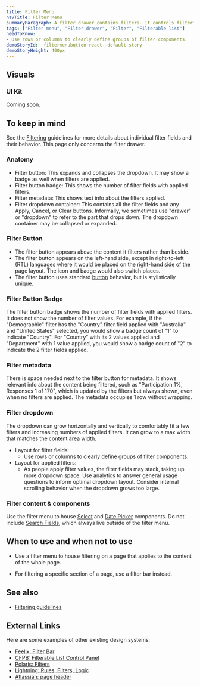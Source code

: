 ```yaml
---
title: Filter Menu
navTitle: Filter Menu
summaryParagraph: A filter drawer contains filters. It controls filtering of an entire page.
tags: ["Filter menu", "Filter drawer", "Filter", "Filterable list"]
needToKnow:
- Use rows or columns to clearly define groups of filter components.
demoStoryId:  filtermenubutton-react--default-story
demoStoryHeight: 400px
---
```



## Visuals

### UI Kit

Coming soon.

## To keep in mind

See the [Filtering](/guidelines/filtering) guidelines for more details about individual filter fields and their behavior. This page only concerns the filter drawer.

### Anatomy

- Filter button: This expands and collapses the dropdown. It may show a badge as well when filters are applied.
- Filter button badge: This shows the number of filter fields with applied filters.
- Filter metadata: This shows text info about the filters applied.
- Filter dropdown container: This contains all the filter fields and any Apply, Cancel, or Clear buttons. Informally, we sometimes use "drawer" or "dropdown" to refer to the part that drops down. The dropdown container may be collapsed or expanded.

### Filter Button

- The filter button appears above the content it filters rather than beside.
- The filter button appears on the left-hand side, except in right-to-left (RTL) languages where it would be placed on the right-hand side of the page layout. The icon and badge would also switch places.
- The filter button uses standard [button](/components/button) behavior, but is stylistically unique.

### Filter Button Badge

The filter button badge shows the number of filter fields with applied filters. It does not show the number of filter values. For example, if the "Demographic" filter has the "Country" filter field applied with "Australia" and "United States" selected, you would show a badge count of "1" to indicate "Country". For "Country" with its 2 values applied and "Department" with 1 value applied, you would show a badge count of "2" to indicate the 2 filter fields applied.

### Filter metadata

There is space needed next to the filter button for metadata. It shows relevant info about the content being filtered, such as "Participation 1%, Responses 1 of 170", which is updated by the filters but always shown, even when no filters are applied. The metadata occupies 1 row without wrapping.

### Filter dropdown

The dropdown can grow horizontally and vertically to comfortably fit a few filters and increasing numbers of applied filters. It can grow to a max width that matches the content area width.

- Layout for filter fields:
    - Use rows or columns to clearly define groups of filter components.
- Layout for applied filters:
    - As people apply filter values, the filter fields may stack, taking up more dropdown space. Use analytics to answer general usage questions to inform optimal dropdown layout. Consider internal scrolling behavior when the dropdown grows too large.

### Filter content & components

Use the filter menu to house [Select](/components/select) and [Date Picker](/components/date-picker) components. Do not include [Search Fields](/components/search-field), which always live outside of the filter menu.

## When to use and when not to use

<WhenToUseAndWhenNotToUse>
<WhenToUse>

*   Use a filter menu to house filtering on a page that applies to the content of the whole page.

</WhenToUse>
<WhenNotToUse>

*   For filtering a specific section of a page, use a filter bar instead.

</WhenNotToUse>
</WhenToUseAndWhenNotToUse>

## See also

- [Filtering guidelines](/guidelines/filtering/)

## External Links

Here are some examples of other existing design systems:

- [Feelix: Filter Bar](https://feelix.myob.com/#/Components/Filtering/FilterBar)
- [CFPB: Filterable List Control Panel](https://cfpb.github.io/design-system/patterns/filterable-list-control-panels)
- [Polaris: Filters](https://polaris.shopify.com/components/lists-and-tables/filters)
- [Lightning: Rules, Filters, Logic](https://www.lightningdesignsystem.com/guidelines/rules-filters-logic/)
- [Atlassian: page header](https://www.atlassian.design/guidelines/product/patterns/page-header)

